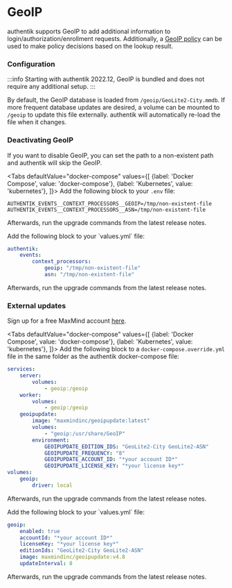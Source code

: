 # GeoIP

authentik supports GeoIP to add additional information to login/authorization/enrollment requests. Additionally, a [GeoIP policy](../../customize/policies/index.md#geoip-policy) can be used to make policy decisions based on the lookup result.

### Configuration

:::info
Starting with authentik 2022.12, GeoIP is bundled and does not require any additional setup.
:::

By default, the GeoIP database is loaded from `/geoip/GeoLite2-City.mmdb`. If more frequent database updates are desired, a volume can be mounted to `/geoip` to update this file externally. authentik will automatically re-load the file when it changes.

### Deactivating GeoIP

If you want to disable GeoIP, you can set the path to a non-existent path and authentik will skip the GeoIP.


<Tabs
  defaultValue="docker-compose"
  values={[
    {label: 'Docker Compose', value: 'docker-compose'},
    {label: 'Kubernetes', value: 'kubernetes'},
  ]}>
  <TabItem value="docker-compose">
Add the following block to your `.env` file:

```shell
AUTHENTIK_EVENTS__CONTEXT_PROCESSORS__GEOIP=/tmp/non-existent-file
AUTHENTIK_EVENTS__CONTEXT_PROCESSORS__ASN=/tmp/non-existent-file
```

Afterwards, run the upgrade commands from the latest release notes.

  </TabItem>
  <TabItem value="kubernetes">
Add the following block to your `values.yml` file:

```yaml
authentik:
    events:
        context_processors:
            geoip: "/tmp/non-existent-file"
            asn: "/tmp/non-existent-file"
```

Afterwards, run the upgrade commands from the latest release notes.

  </TabItem>
</Tabs>

### External updates

Sign up for a free MaxMind account [here](https://www.maxmind.com/en/geolite2/signup).

<Tabs
  defaultValue="docker-compose"
  values={[
    {label: 'Docker Compose', value: 'docker-compose'},
    {label: 'Kubernetes', value: 'kubernetes'},
  ]}>
  <TabItem value="docker-compose">
Add the following block to a `docker-compose.override.yml` file in the same folder as the authentik docker-compose file:

```yaml
services:
    server:
        volumes:
            - geoip:/geoip
    worker:
        volumes:
            - geoip:/geoip
    geoipupdate:
        image: "maxmindinc/geoipupdate:latest"
        volumes:
            - "geoip:/usr/share/GeoIP"
        environment:
            GEOIPUPDATE_EDITION_IDS: "GeoLite2-City GeoLite2-ASN"
            GEOIPUPDATE_FREQUENCY: "8"
            GEOIPUPDATE_ACCOUNT_ID: "*your account ID*"
            GEOIPUPDATE_LICENSE_KEY: "*your license key*"
volumes:
    geoip:
        driver: local
```

Afterwards, run the upgrade commands from the latest release notes.

  </TabItem>
  <TabItem value="kubernetes">
Add the following block to your `values.yml` file:

```yaml
geoip:
    enabled: true
    accountId: "*your account ID*"
    licenseKey: "*your license key*"
    editionIds: "GeoLite2-City GeoLite2-ASN"
    image: maxmindinc/geoipupdate:v4.8
    updateInterval: 8
```

Afterwards, run the upgrade commands from the latest release notes.

  </TabItem>
</Tabs>
